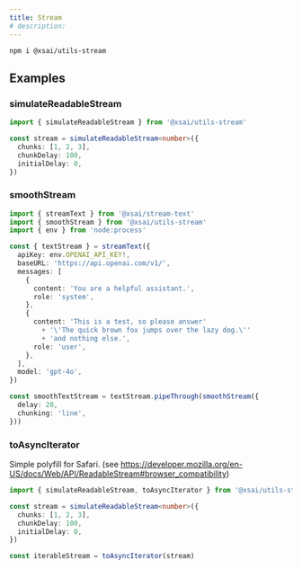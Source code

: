 ```yaml
---
title: Stream
# description:
---
```



<PkgSizeBadge pkg="@xsai/utils-stream" />

```package-install
npm i @xsai/utils-stream
```

## Examples

### simulateReadableStream

```ts twoslash
import { simulateReadableStream } from '@xsai/utils-stream'

const stream = simulateReadableStream<number>({
  chunks: [1, 2, 3],
  chunkDelay: 100,
  initialDelay: 0,
})
```

### smoothStream

```ts twoslash
import { streamText } from '@xsai/stream-text'
import { smoothStream } from '@xsai/utils-stream'
import { env } from 'node:process'

const { textStream } = streamText({
  apiKey: env.OPENAI_API_KEY!,
  baseURL: 'https://api.openai.com/v1/',
  messages: [
    {
      content: 'You are a helpful assistant.',
      role: 'system',
    },
    {
      content: 'This is a test, so please answer'
        + '\'The quick brown fox jumps over the lazy dog.\''
        + 'and nothing else.',
      role: 'user',
    },
  ],
  model: 'gpt-4o',
})

const smoothTextStream = textStream.pipeThrough(smoothStream({
  delay: 20,
  chunking: 'line',
}))
```

### toAsyncIterator

Simple polyfill for Safari. (see https://developer.mozilla.org/en-US/docs/Web/API/ReadableStream#browser_compatibility)

```ts twoslash
import { simulateReadableStream, toAsyncIterator } from '@xsai/utils-stream'

const stream = simulateReadableStream<number>({
  chunks: [1, 2, 3],
  chunkDelay: 100,
  initialDelay: 0,
})

const iterableStream = toAsyncIterator(stream)
```
